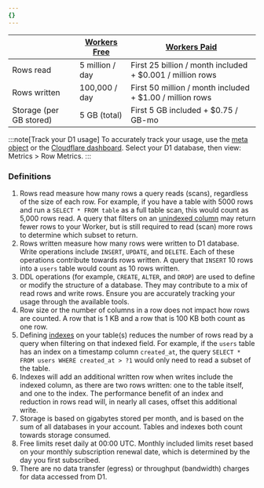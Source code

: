 ```yaml
---
{}
---
```


|                         | [Workers Free](/workers/platform/pricing/#workers) | [Workers Paid](/workers/platform/pricing/#workers)        |
| ----------------------- | -------------------------------------------------- | --------------------------------------------------------- |
| Rows read               | 5 million / day                                    | First 25 billion / month included + $0.001 / million rows |
| Rows written            | 100,000 / day                                      | First 50 million / month included + $1.00 / million rows  |
| Storage (per GB stored) | 5 GB (total)                                       | First 5 GB included + $0.75 / GB-mo                       |

:::note[Track your D1 usage]
To accurately track your usage, use the [meta object](/d1/build-with-d1/d1-client-api/#return-object) or the [Cloudflare dashboard](https://dash.cloudflare.com/?to=/:account/workers/d1/). Select your D1 database, then view: Metrics > Row Metrics.
:::

### Definitions

1. Rows read measure how many rows a query reads (scans), regardless of the size of each row. For example, if you have a table with 5000 rows and run a `SELECT * FROM table` as a full table scan, this would count as 5,000 rows read. A query that filters on an [unindexed column](/d1/build-with-d1/use-indexes/) may return fewer rows to your Worker, but is still required to read (scan) more rows to determine which subset to return.
2. Rows written measure how many rows were written to D1 database. Write operations include `INSERT`, `UPDATE`, and `DELETE`. Each of these operations contribute towards rows written. A query that `INSERT` 10 rows into a `users` table would count as 10 rows written.
3. DDL operations (for example, `CREATE`, `ALTER`, and `DROP`) are used to define or modify the structure of a database. They may contribute to a mix of read rows and write rows. Ensure you are accurately tracking your usage through the available tools.
4. Row size or the number of columns in a row does not impact how rows are counted. A row that is 1 KB and a row that is 100 KB both count as one row.
5. Defining [indexes](/d1/build-with-d1/use-indexes/) on your table(s) reduces the number of rows read by a query when filtering on that indexed field. For example, if the `users` table has an index on a timestamp column `created_at`, the query `SELECT * FROM users WHERE created_at > ?1` would only need to read a subset of the table.
6. Indexes will add an additional written row when writes include the indexed column, as there are two rows written: one to the table itself, and one to the index. The performance benefit of an index and reduction in rows read will, in nearly all cases, offset this additional write.
7. Storage is based on gigabytes stored per month, and is based on the sum of all databases in your account. Tables and indexes both count towards storage consumed.
8. Free limits reset daily at 00:00 UTC. Monthly included limits reset based on your monthly subscription renewal date, which is determined by the day you first subscribed.
9. There are no data transfer (egress) or throughput (bandwidth) charges for data accessed from D1.
